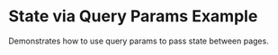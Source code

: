 
# State via Query Params Example

Demonstrates how to use query params to pass state between pages.

<StackblitzEmbed
  file="app/examples/new-api-state-via-query-params/page.tsx"
  initialBrowserPath="/examples/new-api-state-via-query-params"
/>
